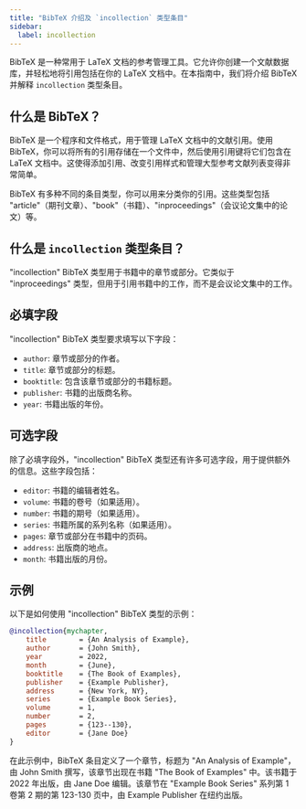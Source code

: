```yaml
---
title: "BibTeX 介绍及 `incollection` 类型条目"
sidebar:
  label: incollection
---
```



BibTeX 是一种常用于 LaTeX 文档的参考管理工具。它允许你创建一个文献数据库，并轻松地将引用包括在你的 LaTeX 文档中。在本指南中，我们将介绍 BibTeX 并解释 `incollection` 类型条目。

<CiteDrive/>

## 什么是 BibTeX？

BibTeX 是一个程序和文件格式，用于管理 LaTeX 文档中的文献引用。使用 BibTeX，你可以将所有的引用存储在一个文件中，然后使用引用键将它们包含在 LaTeX 文档中。这使得添加引用、改变引用样式和管理大型参考文献列表变得非常简单。

BibTeX 有多种不同的条目类型，你可以用来分类你的引用。这些类型包括 "article"（期刊文章）、"book"（书籍）、"inproceedings"（会议论文集中的论文）等。

## 什么是 `incollection` 类型条目？

"incollection" BibTeX 类型用于书籍中的章节或部分。它类似于 "inproceedings" 类型，但用于引用书籍中的工作，而不是会议论文集中的工作。

## 必填字段

"incollection" BibTeX 类型要求填写以下字段：

-   `author`: 章节或部分的作者。
-   `title`: 章节或部分的标题。
-   `booktitle`: 包含该章节或部分的书籍标题。
-   `publisher`: 书籍的出版商名称。
-   `year`: 书籍出版的年份。

## 可选字段

除了必填字段外，"incollection" BibTeX 类型还有许多可选字段，用于提供额外的信息。这些字段包括：

-   `editor`: 书籍的编辑者姓名。
-   `volume`: 书籍的卷号（如果适用）。
-   `number`: 书籍的期号（如果适用）。
-   `series`: 书籍所属的系列名称（如果适用）。
-   `pages`: 章节或部分在书籍中的页码。
-   `address`: 出版商的地点。
-   `month`: 书籍出版的月份。

## 示例

以下是如何使用 "incollection" BibTeX 类型的示例：

```bibtex
@incollection{mychapter,
	title        = {An Analysis of Example},
	author       = {John Smith},
	year         = 2022,
	month        = {June},
	booktitle    = {The Book of Examples},
	publisher    = {Example Publisher},
	address      = {New York, NY},
	series       = {Example Book Series},
	volume       = 1,
	number       = 2,
	pages        = {123--130},
	editor       = {Jane Doe}
}
```

在此示例中，BibTeX 条目定义了一个章节，标题为 "An Analysis of Example"，由 John Smith 撰写，该章节出现在书籍 "The Book of Examples" 中。该书籍于 2022 年出版，由 Jane Doe 编辑。该章节在 "Example Book Series" 系列第 1 卷第 2 期的第 123-130 页中，由 Example Publisher 在纽约出版。
